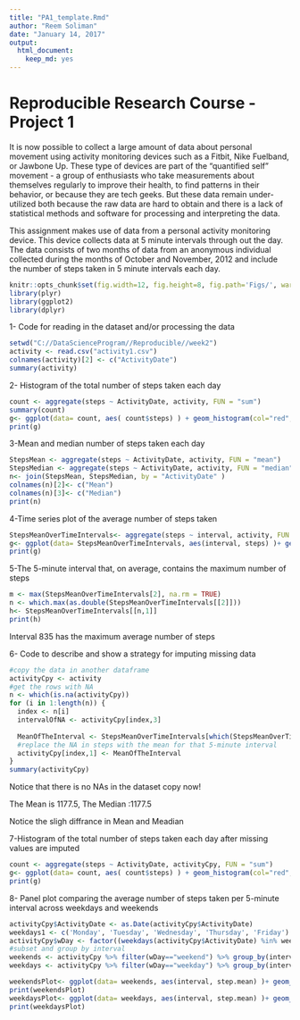```yaml
---
title: "PA1_template.Rmd"
author: "Reem Soliman"
date: "January 14, 2017"
output: 
  html_document: 
    keep_md: yes
---
```

Reproducible Research Course - Project 1
=========================================
It is now possible to collect a large amount of data about personal movement using activity monitoring devices such as a Fitbit, Nike Fuelband, or Jawbone Up. These type of devices are part of the "quantified self" movement - a group of enthusiasts who take measurements about themselves regularly to improve their health, to find patterns in their behavior, or because they are tech geeks. But these data remain under-utilized both because the raw data are hard to obtain and there is a lack of statistical methods and software for processing and interpreting the data.

This assignment makes use of data from a personal activity monitoring device. This device collects data at 5 minute intervals through out the day. The data consists of two months of data from an anonymous individual collected during the months of October and November, 2012 and include the number of steps taken in 5 minute intervals each day.


```r
knitr::opts_chunk$set(fig.width=12, fig.height=8, fig.path='Figs/', warning=FALSE, message=FALSE)
library(plyr)
library(ggplot2)
library(dplyr)
```
1- Code for reading in the dataset and/or processing the data
```r
setwd("C://DataScienceProgram//Reproducible//week2")
activity <- read.csv("activity1.csv")
colnames(activity)[2] <- c("ActivityDate")
summary(activity)
```

2- Histogram of the total number of steps taken each day
```r
count <- aggregate(steps ~ ActivityDate, activity, FUN = "sum")
summary(count)
g<- ggplot(data= count, aes( count$steps) ) + geom_histogram(col="red", fill="green") + labs(title = "Total number of steps per day")+labs(y="Number of Steps")
print(g)
```

3-Mean and median number of steps taken each day
```r
StepsMean <- aggregate(steps ~ ActivityDate, activity, FUN = "mean")
StepsMedian <- aggregate(steps ~ ActivityDate, activity, FUN = "median")
n<- join(StepsMean, StepsMedian, by = "ActivityDate" )
colnames(n)[2]<- c("Mean")
colnames(n)[3]<- c("Median")
print(n)
```
4-Time series plot of the average number of steps taken
```r
StepsMeanOverTimeIntervals<- aggregate(steps ~ interval, activity, FUN = "mean")
g<- ggplot(data= StepsMeanOverTimeIntervals, aes(interval, steps) )+ geom_point(col="red")+ labs(title = "Time series plot of the average number of steps taken")+labs(x="Intervals", y="mean number of the steps") +geom_line()
print(g)
```

5-The 5-minute interval that, on average, contains the maximum number of steps
```r
m <- max(StepsMeanOverTimeIntervals[2], na.rm = TRUE)
n <- which.max(as.double(StepsMeanOverTimeIntervals[[2]]))
h<- StepsMeanOverTimeIntervals[[n,1]]
print(h)
```
Interval 835 has the maximum average number of steps

6- Code to describe and show a strategy for imputing missing data
```r
#copy the data in another dataframe
activityCpy <- activity 
#get the rows with NA
n <- which(is.na(activityCpy))
for (i in 1:length(n)) {
  index <- n[i]
  intervalOfNA <- activityCpy[index,3]
  
  MeanOfTheInterval <- StepsMeanOverTimeIntervals[which(StepsMeanOverTimeIntervals[,1] ==    intervalOfNA),2]
  #replace the NA in steps with the mean for that 5-minute interval
  activityCpy[index,1] <- MeanOfTheInterval
}
summary(activityCpy)
```
Notice that there is no NAs in the dataset copy now!

The Mean is 1177.5, The Median :1177.5 

Notice the sligh diffrance in Mean and Meadian 

7-Histogram of the total number of steps taken each day after missing values are imputed
```r
count <- aggregate(steps ~ ActivityDate, activityCpy, FUN = "sum")
g<- ggplot(data= count, aes( count$steps) ) + geom_histogram(col="red", fill="green") + labs(title = "Total number of steps per day after missing values are imputed")+labs(y="Number of Steps")
print(g)
```

8- Panel plot comparing the average number of steps taken per 5-minute interval across weekdays and weekends
```r
activityCpy$ActivityDate <- as.Date(activityCpy$ActivityDate)
weekdays1 <- c('Monday', 'Tuesday', 'Wednesday', 'Thursday', 'Friday')
activityCpy$wDay <- factor((weekdays(activityCpy$ActivityDate) %in% weekdays1), levels=c(FALSE, TRUE), labels=c('weekend','weekday') )
#subset and group by interval
weekends <- activityCpy %>% filter(wDay=="weekend") %>% group_by(interval) %>%summarise(step.mean = mean(steps))
weekdays <- activityCpy %>% filter(wDay=="weekday") %>% group_by(interval) %>%summarise(step.mean = mean(steps))

weekendsPlot<- ggplot(data= weekends, aes(interval, step.mean) )+ geom_point(col="red")+geom_line()+labs(title = "Average number of steps taken per 5-minute interval across weekends")
print(weekendsPlot)
weekdaysPlot<- ggplot(data= weekdays, aes(interval, step.mean) )+ geom_point(col="red")+geom_line()+labs(title = "Average number of steps taken per 5-minute interval across weekdays")
print(weekdaysPlot)
```